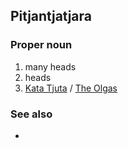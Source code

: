 {{also|Kata Tjuta}}
==Pitjantjatjara==

===Proper noun===
{{head|pjt|proper noun|head=[[kata|Kata]] [[tjuṯa|Tjuṯa]]}}

# many heads
# heads
# [[Kata Tjuta]] / [[The Olgas]]

===See also===
* {{l|pjt|Uluṟu}}

{{topics|pjt|Geology}}